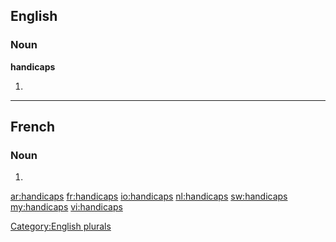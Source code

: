==English==

===Noun===
'''handicaps'''

# {{plural of|handicap}}

[[Category:English plurals]]

----

==French==

===Noun===
{{head|fr|plural}} {{m|p}}

# {{plural of|handicap|lang=fr}}

[[ar:handicaps]]
[[fr:handicaps]]
[[io:handicaps]]
[[nl:handicaps]]
[[sw:handicaps]]
[[my:handicaps]]
[[vi:handicaps]]